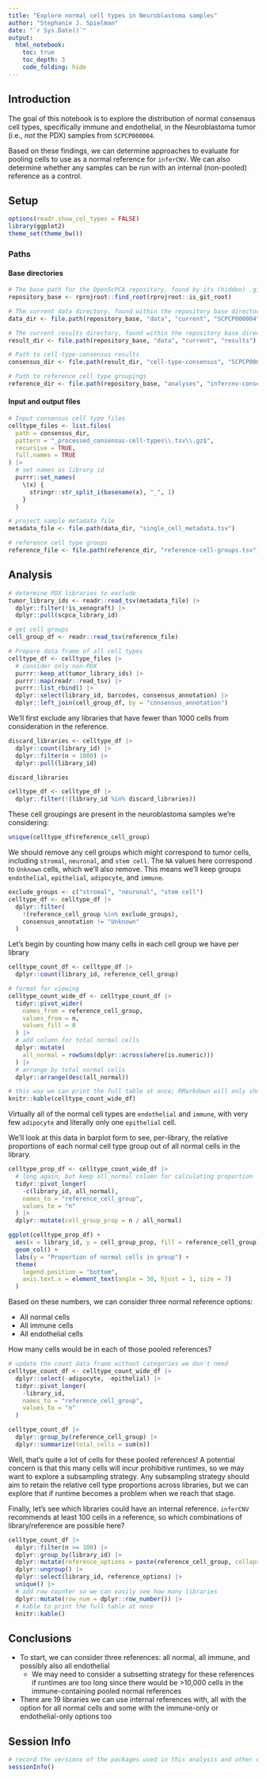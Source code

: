 ```yaml
---
title: "Explore normal cell types in Neuroblastoma samples"
author: "Stephanie J. Spielman"
date: "`r Sys.Date()`"
output:
  html_notebook:
    toc: true
    toc_depth: 3
    code_folding: hide
---
```



## Introduction

The goal of this notebook is to explore the distribution of normal consensus cell types, specifically immune and endothelial, in the Neuroblastoma tumor (i.e., _not_ the PDX) samples from `SCPCP000004`.

Based on these findings, we can determine approaches to evaluate for pooling cells to use as a normal reference for `inferCNV`.
We can also determine whether any samples can be run with an internal (non-pooled) reference as a control.

## Setup

```r
options(readr.show_col_types = FALSE)
library(ggplot2)
theme_set(theme_bw())
```

### Paths

#### Base directories


```r
# The base path for the OpenScPCA repository, found by its (hidden) .git directory
repository_base <- rprojroot::find_root(rprojroot::is_git_root)

# The current data directory, found within the repository base directory
data_dir <- file.path(repository_base, "data", "current", "SCPCP000004")

# The current results directory, found within the repository base directory
result_dir <- file.path(repository_base, "data", "current", "results")

# Path to cell-type-consensus results
consensus_dir <- file.path(result_dir, "cell-type-consensus", "SCPCP000004")

# Path to reference cell type groupings
reference_dir <- file.path(repository_base, "analyses", "infercnv-consensus-cell-type", "references")
```

#### Input and output files

```r
# Input consensus cell type files
celltype_files <- list.files(
  path = consensus_dir,
  pattern = "_processed_consensus-cell-types\\.tsv\\.gz$",
  recursive = TRUE,
  full.names = TRUE
) |>
  # set names as library id
  purrr::set_names(
    \(x) {
      stringr::str_split_i(basename(x), "_", 1)
    }
  )

# project sample metadata file
metadata_file <- file.path(data_dir, "single_cell_metadata.tsv")

# reference cell type groups
reference_file <- file.path(reference_dir, "reference-cell-groups.tsv")
```


## Analysis

```r
# determine PDX libraries to exclude
tumor_library_ids <- readr::read_tsv(metadata_file) |>
  dplyr::filter(!is_xenograft) |>
  dplyr::pull(scpca_library_id)

# get cell groups
cell_group_df <- readr::read_tsv(reference_file)

# Prepare data frame of all cell types
celltype_df <- celltype_files |>
  # consider only non-PDX
  purrr::keep_at(tumor_library_ids) |>
  purrr::map(readr::read_tsv) |>
  purrr::list_rbind() |>
  dplyr::select(library_id, barcodes, consensus_annotation) |>
  dplyr::left_join(cell_group_df, by = "consensus_annotation")
```

We'll first exclude any libraries that have fewer than 1000 cells from consideration in the reference.

```r
discard_libraries <- celltype_df |>
  dplyr::count(library_id) |>
  dplyr::filter(n < 1000) |>
  dplyr::pull(library_id)

discard_libraries
```

```r
celltype_df <- celltype_df |>
  dplyr::filter(!(library_id %in% discard_libraries))
```

These cell groupings are present in the neuroblastoma samples we're considering:

```r
unique(celltype_df$reference_cell_group)
```

We should remove any cell groups which might correspond to tumor cells, including `stromal`, `neuronal`, and `stem cell`.
The `NA` values here correspond to `Unknown` cells, which we'll also remove.
This means we'll keep groups `endothelial`, `epithelial`, `adipocyte`, and `immune`.

```r
exclude_groups <- c("stromal", "neuronal", "stem cell")
celltype_df <- celltype_df |>
  dplyr::filter(
    !(reference_cell_group %in% exclude_groups),
    consensus_annotation != "Unknown"
  )
```



Let's begin by counting how many cells in each cell group we have per library

```r
celltype_count_df <- celltype_df |>
  dplyr::count(library_id, reference_cell_group)

# format for viewing
celltype_count_wide_df <- celltype_count_df |>
  tidyr::pivot_wider(
    names_from = reference_cell_group,
    values_from = n,
    values_fill = 0
  ) |>
  # add column for total normal cells
  dplyr::mutate(
    all_normal = rowSums(dplyr::across(where(is.numeric)))
  ) |>
  # arrange by total normal cells
  dplyr::arrange(desc(all_normal))

# this way we can print the full table at once; RMarkdown will only show 10 rows at once
knitr::kable(celltype_count_wide_df)
```

Virtually all of the normal cell types are `endothelial` and `immune`, with very few `adipocyte` and literally only one `epithelial` cell.

We'll look at this data in barplot form to see, per-library, the relative proportions of each normal cell type group out of all normal cells in the library.


```r
celltype_prop_df <- celltype_count_wide_df |>
  # long again, but keep all_normal column for calculating proportion
  tidyr::pivot_longer(
    -c(library_id, all_normal),
    names_to = "reference_cell_group",
    values_to = "n"
  ) |>
  dplyr::mutate(cell_group_prop = n / all_normal)

ggplot(celltype_prop_df) +
  aes(x = library_id, y = cell_group_prop, fill = reference_cell_group) +
  geom_col() +
  labs(y = "Proportion of normal cells in group") +
  theme(
    legend.position = "bottom",
    axis.text.x = element_text(angle = 30, hjust = 1, size = 7)
  )
```

Based on these numbers, we can consider three normal reference options:

* All normal cells
* All immune cells
* All endothelial cells

How many cells would be in each of those pooled references?

```r
# update the count data frame without categories we don't need
celltype_count_df <- celltype_count_wide_df |>
  dplyr::select(-adipocyte, -epithelial) |>
  tidyr::pivot_longer(
    -library_id,
    names_to = "reference_cell_group",
    values_to = "n"
  )

celltype_count_df |>
  dplyr::group_by(reference_cell_group) |>
  dplyr::summarize(total_cells = sum(n))
```

Well, that's quite a lot of cells for these pooled references!
A potential concern is that this many cells will incur prohibitive runtimes, so we may want to explore a subsampling strategy.
Any subsampling strategy should aim to retain the relative cell type proportions across libraries, but we can explore that if runtime becomes a problem when we reach that stage.

Finally, let's see which libraries could have an internal reference.
`inferCNV` recommends at least 100 cells in a reference, so which combinations of library/reference are possible here?

```r
celltype_count_df |>
  dplyr::filter(n >= 100) |>
  dplyr::group_by(library_id) |>
  dplyr::mutate(reference_options = paste(reference_cell_group, collapse = ", ")) |>
  dplyr::ungroup() |>
  dplyr::select(library_id, reference_options) |>
  unique() |>
  # add row counter so we can easily see how many libraries
  dplyr::mutate(row_num = dplyr::row_number()) |>
  # kable to print the full table at once
  knitr::kable()
```

## Conclusions

* To start, we can consider three references: all normal, all immune, and possibly also all endothelial
  * We may need to consider a subsetting strategy for these references if runtimes are too long since there would be >10,000 cells in the immune-containing pooled normal references
* There are 19 libraries we can use internal references with, all with the option for all normal cells and some with the immune-only or endothelial-only options too


## Session Info

```r
# record the versions of the packages used in this analysis and other environment information
sessionInfo()
```
